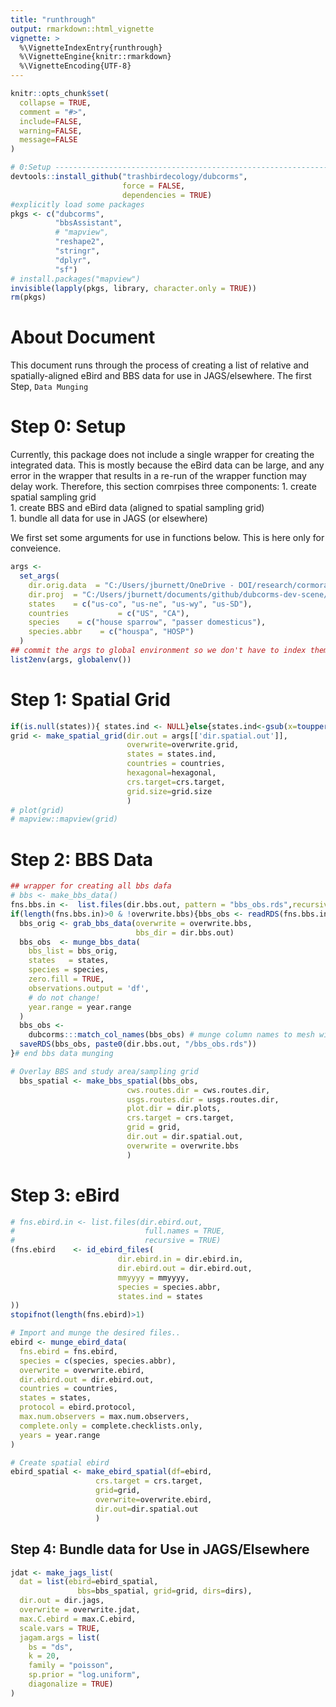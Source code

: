 ```yaml
---
title: "runthrough"
output: rmarkdown::html_vignette
vignette: >
  %\VignetteIndexEntry{runthrough}
  %\VignetteEngine{knitr::rmarkdown}
  %\VignetteEncoding{UTF-8}
---
```


```r
knitr::opts_chunk$set(
  collapse = TRUE,
  comment = "#>", 
  include=FALSE,
  warning=FALSE, 
  message=FALSE
)
```

```r
# 0:Setup -----------------------------------------------------------------
devtools::install_github("trashbirdecology/dubcorms",
                         force = FALSE, 
                         dependencies = TRUE)
#explicitly load some packages
pkgs <- c("dubcorms",
          "bbsAssistant",
          # "mapview",
          "reshape2",
          "stringr",
          "dplyr",
          "sf")
# install.packages("mapview")
invisible(lapply(pkgs, library, character.only = TRUE))
rm(pkgs)
```

# About Document {#about}
This document runs through the process of creating a list of relative and spatially-aligned eBird and BBS data for use in JAGS/elsewhere. The first Step, `Data Munging`

# Step 0: Setup {#setup}
Currently, this package does not include a single wrapper for creating the integrated data. This is mostly because the eBird data can be large, and any error in the wrapper that results in a re-run of the wrapper function may delay work. Therefore, this section comrpises three components: 
  1. create spatial sampling grid  
  1. create BBS and eBird data (aligned to spatial sampling grid)  
  1. bundle all data for use in JAGS (or elsewhere)  
  
We first set some arguments for use in functions below. This is here only for conveience. 
```r
args <-
  set_args(
    dir.orig.data  = "C:/Users/jburnett/OneDrive - DOI/research/cormorants/dubcorm-data-backup/",
    dir.proj  = "C:/Users/jburnett/documents/github/dubcorms-dev-scene/",
    states    = c("us-co", "us-ne", "us-wy", "us-SD"),
    countries           = c("US", "CA"),
    species    = c("house sparrow", "passer domesticus"),
    species.abbr    = c("houspa", "HOSP")
  )
## commit the args to global environment so we don't have to index them
list2env(args, globalenv())
```

# Step 1: Spatial Grid
```r
if(is.null(states)){ states.ind <- NULL}else{states.ind<-gsub(x=toupper(states), pattern="-", replacement="")}
grid <- make_spatial_grid(dir.out = args[['dir.spatial.out']],
                          overwrite=overwrite.grid,
                          states = states.ind,
                          countries = countries,
                          hexagonal=hexagonal,
                          crs.target=crs.target,
                          grid.size=grid.size
                          )
# plot(grid)
# mapview::mapview(grid)
```

# Step 2: BBS Data
```r
## wrapper for creating all bbs dafa
# bbs <- make_bbs_data()
fns.bbs.in <-  list.files(dir.bbs.out, pattern = "bbs_obs.rds",recursive = TRUE, full.names = TRUE)
if(length(fns.bbs.in)>0 & !overwrite.bbs){bbs_obs <- readRDS(fns.bbs.in)}else{
  bbs_orig <- grab_bbs_data(overwrite = overwrite.bbs,
                            bbs_dir = dir.bbs.out)
  bbs_obs  <- munge_bbs_data(
    bbs_list = bbs_orig,
    states   = states,
    species = species,
    zero.fill = TRUE,
    observations.output = 'df',
    # do not change!
    year.range = year.range
  )
  bbs_obs <-
    dubcorms:::match_col_names(bbs_obs) # munge column names to mesh with eBird
  saveRDS(bbs_obs, paste0(dir.bbs.out, "/bbs_obs.rds"))
}# end bbs data munging

# Overlay BBS and study area/sampling grid
  bbs_spatial <- make_bbs_spatial(bbs_obs,
                          cws.routes.dir = cws.routes.dir,
                          usgs.routes.dir = usgs.routes.dir,
                          plot.dir = dir.plots,
                          crs.target = crs.target,
                          grid = grid,
                          dir.out = dir.spatial.out,
                          overwrite = overwrite.bbs
                          )
```
# Step 3: eBird
```r
# fns.ebird.in <- list.files(dir.ebird.out,
#                             full.names = TRUE,
#                             recursive = TRUE)
(fns.ebird    <- id_ebird_files(
                        dir.ebird.in = dir.ebird.in,
                        dir.ebird.out = dir.ebird.out,
                        mmyyyy = mmyyyy,
                        species = species.abbr,
                        states.ind = states
))
stopifnot(length(fns.ebird)>1)

# Import and munge the desired files..
ebird <- munge_ebird_data(
  fns.ebird = fns.ebird,
  species = c(species, species.abbr),
  overwrite = overwrite.ebird,
  dir.ebird.out = dir.ebird.out,
  countries = countries,
  states = states,
  protocol = ebird.protocol,
  max.num.observers = max.num.observers,
  complete.only = complete.checklists.only,
  years = year.range
)

# Create spatial ebird
ebird_spatial <- make_ebird_spatial(df=ebird,
                   crs.target = crs.target,
                   grid=grid,
                   overwrite=overwrite.ebird,
                   dir.out=dir.spatial.out
                   )
```
## Step 4: Bundle data for Use in JAGS/Elsewhere
```r
jdat <- make_jags_list(
  dat = list(ebird=ebird_spatial, 
               bbs=bbs_spatial, grid=grid, dirs=dirs),
  dir.out = dir.jags,
  overwrite = overwrite.jdat,
  max.C.ebird = max.C.ebird,
  scale.vars = TRUE,
  jagam.args = list(
    bs = "ds",
    k = 20,
    family = "poisson",
    sp.prior = "log.uniform",
    diagonalize = TRUE)
)
```


